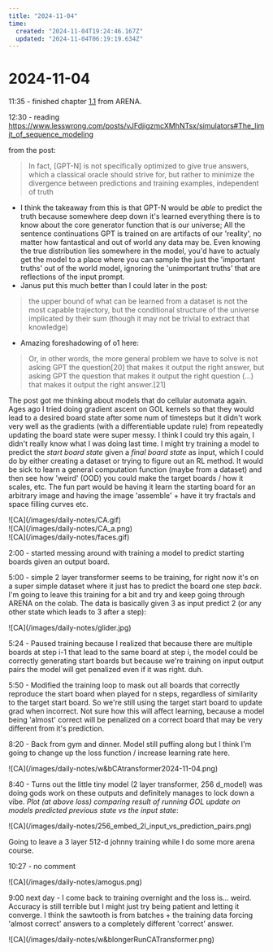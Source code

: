 ```yaml
---
title: "2024-11-04"
time:
  created: "2024-11-04T19:24:46.167Z"
  updated: "2024-11-04T06:19:19.634Z"
---
```


# 2024-11-04

<div className="mt-5 mb-5">
  <SummerDaysGraph day={"2024-11-04"}/>
</div>

11:35 - finished chapter [1.1](https://arena3-chapter1-transformer-interp.streamlit.app/%5B1.1%5D_Transformer_from_Scratch) from ARENA. 

12:30 - reading https://www.lesswrong.com/posts/vJFdjigzmcXMhNTsx/simulators#The_limit_of_sequence_modeling

from the post: 
> In fact, [GPT-N] is not specifically optimized to give true answers, which a classical oracle should strive for, but rather to minimize the divergence between predictions and training examples, independent of truth

* I think the takeaway from this is that GPT-N would be _able_ to predict the truth because somewhere deep down it's learned everything there is to know about the core
generator function that is our universe; All the sentence continuations GPT is trained on are artifacts of our 'reality', no matter how fantastical and out of world any data may be. 
Even knowing the true distribution lies somewhere in the model, you'd have to actualy get the model to a place where you can sample the just the 'important truths' out of the world model, 
ignoring the 'unimportant truths' that are reflections of the input prompt. 
* Janus put this much better than I could later in the post: 
> the upper bound of what can be learned from a dataset is not the most capable trajectory, but the conditional structure of the universe implicated by their sum (though it may not be trivial to extract that knowledge)


* Amazing foreshadowing of o1 here: 

> Or, in other words, the more general problem we have to solve is not asking GPT the question[20] that makes it output the right answer, but asking GPT the question that makes it output the right question (…) that makes it output the right answer.[21]


The post got me thinking about models that do cellular automata again. Ages ago I tried doing gradient ascent on GOL kernels so that they would lead to a desired board
state after some num of timesteps but it didn't work very well as the gradients (with a differentiable update rule) from repeatedly updating the 
board state were super messy. I think I could try this again, I didn't really know what I was doing last time. I might try training a model to 
predict the *start board state* given a *final board state* as input, which I could do by either creating a dataset or trying to figure out an RL method. 
It would be sick to learn a general computation function (maybe from a dataset) and then see how 'weird' (OOD) you could make the target boards / how it scales, etc.
The fun part would be having it learn the starting board for an arbitrary image and having the image 'assemble' + have it try fractals and space filling curves etc. 

<div className="flex flex-row w-full h-40 gap-5 mb-64 mt-10">
  <div className="flex flex-row w-full h-40">
    ![CA](/images/daily-notes/CA.gif)
  </div>
  <div className="flex flex-row w-full h-40">
    ![CA](/images/daily-notes/CA_a.png)
  </div>
  <div className="flex flex-row w-full h-40">
    ![CA](/images/daily-notes/faces.gif)
  </div>
</div>

2:00 - started messing around with training a model to predict starting boards given an output board. 

5:00 - simple 2 layer transformer seems to be training, for right now it's on a super simple dataset where it just has to predict the board one step _back_. I'm going to leave this training for a bit
and try and keep going through ARENA on the colab. The data is basically given 3 as input predict 2 (or any other state which leads to 3 after a step):

<div className="flex flex-row w-full h-40 mb-64 mt-10">
  ![CA](/images/daily-notes/glider.jpg)
</div>

5:24 - Paused training because I realized that because there are multiple boards at step i-1 that lead to the same board at step i, the model could be correctly generating start boards but because we're training on input output pairs the model will get penalized even if it was right. 
duh. 

5:50 - Modified the training loop to mask out all boards that correctly reproduce the start board when played for n steps, regardless of similarity to the target start board.
So we're still using the target start board to update grad when incorrect. Not sure how this will affect learning, because a model being 'almost' correct will be penalized on a correct
board that may be very different from it's prediction. 

8:20 - Back from gym and dinner. Model still puffing along but I think I'm going to change up the loss function / increase learning rate here. 

<div className="flex flex-row w-full h-40 mb-64 mt-10">
  ![CA](/images/daily-notes/w&bCAtransformer2024-11-04.png)
</div>

8:40 - Turns out the little tiny model (2 layer transformer, 256 d_model) was doing gods work on these outputs and definitely manages to lock down a vibe. 
*Plot (at above loss) comparing result of running GOL update on models predicted previous state vs the input state*: 

<div className="flex flex-row w-full h-40 mb-64 mt-10">
  ![CA](/images/daily-notes/256_embed_2l_input_vs_prediction_pairs.png)
</div>

Going to leave a 3 layer 512-d johnny training while I do some more arena course.

10:27 - no comment
<div className="flex flex-row w-full h-40 mb-64 mt-10">
  ![CA](/images/daily-notes/amogus.png)
</div>

9:00 next day - 
I come back to training overnight and the loss is... weird. Accuracy is still terrible
but I might just try being patient and letting it converge. I think the sawtooth is from 
batches + the training data forcing 'almost correct' answers to a completely different 'correct' answer.

<div className="flex flex-row w-full h-40 mb-64 mt-10">
  ![CA](/images/daily-notes/w&blongerRunCATransformer.png)
</div>
